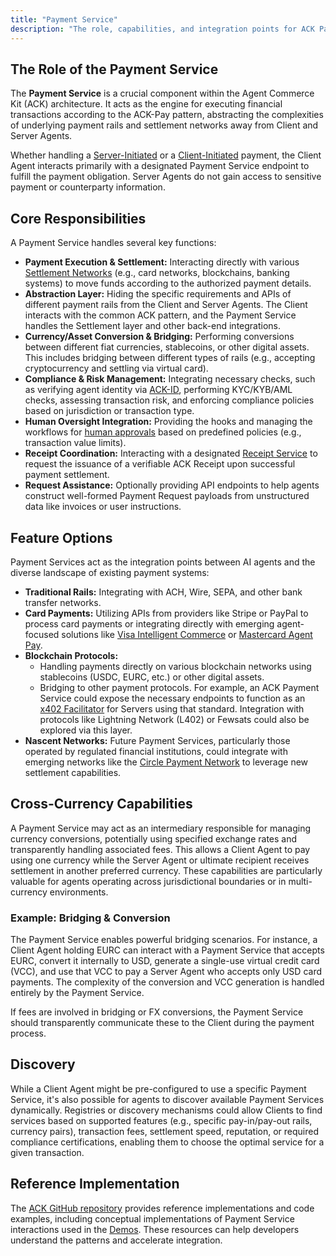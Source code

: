 ```yaml
---
title: "Payment Service"
description: "The role, capabilities, and integration points for ACK Payment Services."
---
```



## The Role of the Payment Service

The **Payment Service** is a crucial component within the Agent Commerce Kit (ACK) architecture. It acts as the engine for executing financial transactions according to the ACK-Pay pattern, abstracting the complexities of underlying payment rails and settlement networks away from Client and Server Agents.

Whether handling a [Server-Initiated](/ack-pay/server-initiated-sequence) or a [Client-Initiated](/ack-pay/client-initiated-sequence) payment, the Client Agent interacts primarily with a designated Payment Service endpoint to fulfill the payment obligation. Server Agents do not gain access to sensitive payment or counterparty information.

## Core Responsibilities

A Payment Service handles several key functions:

- **Payment Execution & Settlement:** Interacting directly with various [Settlement Networks](/ack-pay/components-roles#settlement-networks) (e.g., card networks, blockchains, banking systems) to move funds according to the authorized payment details.
- **Abstraction Layer:** Hiding the specific requirements and APIs of different payment rails from the Client and Server Agents. The Client interacts with the common ACK pattern, and the Payment Service handles the Settlement layer and other back-end integrations.
- **Currency/Asset Conversion & Bridging:** Performing conversions between different fiat currencies, stablecoins, or other digital assets. This includes bridging between different types of rails (e.g., accepting cryptocurrency and settling via virtual card).
- **Compliance & Risk Management:** Integrating necessary checks, such as verifying agent identity via [ACK-ID](/ack-id/introduction), performing KYC/KYB/AML checks, assessing transaction risk, and enforcing compliance policies based on jurisdiction or transaction type.
- **Human Oversight Integration:** Providing the hooks and managing the workflows for [human approvals](/ack-pay/hitl) based on predefined policies (e.g., transaction value limits).
- **Receipt Coordination:** Interacting with a designated [Receipt Service](/ack-pay/components-roles#receipt-service) to request the issuance of a verifiable ACK Receipt upon successful payment settlement.
- **Request Assistance:** Optionally providing API endpoints to help agents construct well-formed Payment Request payloads from unstructured data like invoices or user instructions.

## Feature Options

Payment Services act as the integration points between AI agents and the diverse landscape of existing payment systems:

- **Traditional Rails:** Integrating with ACH, Wire, SEPA, and other bank transfer networks.
- **Card Payments:** Utilizing APIs from providers like Stripe or PayPal to process card payments or integrating directly with emerging agent-focused solutions like [Visa Intelligent Commerce](https://corporate.visa.com/en/products/intelligent-commerce.html) or [Mastercard Agent Pay](https://www.mastercard.com/news/press/2025/april/mastercard-unveils-agent-pay-pioneering-agentic-payments-technology-to-power-commerce-in-the-age-of-ai/).
- **Blockchain Protocols:**
  - Handling payments directly on various blockchain networks using stablecoins (USDC, EURC, etc.) or other digital assets.
  - Bridging to other payment protocols. For example, an ACK Payment Service could expose the necessary endpoints to function as an [x402 Facilitator](https://github.com/coinbase/x402) for Servers using that standard. Integration with protocols like Lightning Network (L402) or Fewsats could also be explored via this layer.
- **Nascent Networks:** Future Payment Services, particularly those operated by regulated financial institutions, could integrate with emerging networks like the [Circle Payment Network](https://www.circle.com/cpn) to leverage new settlement capabilities.

## Cross-Currency Capabilities

A Payment Service may act as an intermediary responsible for managing currency conversions, potentially using specified exchange rates and transparently handling associated fees. This allows a Client Agent to pay using one currency while the Server Agent or ultimate recipient receives settlement in another preferred currency. These capabilities are particularly valuable for agents operating across jurisdictional boundaries or in multi-currency environments.

### Example: Bridging & Conversion

The Payment Service enables powerful bridging scenarios. For instance, a Client Agent holding EURC can interact with a Payment Service that accepts EURC, convert it internally to USD, generate a single-use virtual credit card (VCC), and use that VCC to pay a Server Agent who accepts only USD card payments. The complexity of the conversion and VCC generation is handled entirely by the Payment Service.

<Info>
  If fees are involved in bridging or FX conversions, the Payment Service should
  transparently communicate these to the Client during the payment process.
</Info>

## Discovery

While a Client Agent might be pre-configured to use a specific Payment Service, it's also possible for agents to discover available Payment Services dynamically. Registries or discovery mechanisms could allow Clients to find services based on supported features (e.g., specific pay-in/pay-out rails, currency pairs), transaction fees, settlement speed, reputation, or required compliance certifications, enabling them to choose the optimal service for a given transaction.

## Reference Implementation

The [ACK GitHub repository](http://github.com/agentcommercekit/ack) provides reference implementations and code examples, including conceptual implementations of Payment Service interactions used in the [Demos](/demos). These resources can help developers understand the patterns and accelerate integration.
